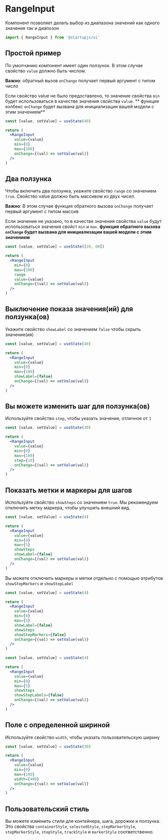 
# RangeInput

Компонент позволяет делать выбор из диапазона значений как одного значения так и диапозон

```jsx
import { RangeInput } from '@startupjs/ui'
```

## Простой пример
По умолчанию компонент имеет один ползунок. В этом случае свойство `value` должно быть числом.

**Важно**: обратный вызов `onChange` получает первый аргумент с типом число

Если свойство value не было предоставлено, то значение свойства `min` будет использоваться в качестве значения свойства `value`. ** функция колбекс `onChange` будет вызвана для инициализации вашей модели с этим значением**

```jsx example
const [value, setValue] = useState(40)

return (
  <RangeInput
    value={value}
    min={0}
    max={100}
    onChange={(val) => setValue(val)}
  />
)
```

## Два ползунка
Чтобы включить два ползунка, укажите свойство `range` со значением `true`.
Свойство value должно быть массивом из двух чисел.

**Важно**: В этом случае функция обратного вызова `onChange` получает первый аргумент с типом массив

Если значение не указано, то в качестве значения свойства `value` будут использоваться значения свойст `min` и `max`.
**функция обратного вызова `onChange` будет вызвана для инициализации вашей модели с этим значением**

```jsx example
const [value, setValue] = useState([20, 60])

return (
  <RangeInput
    min={0}
    max={100}
    range
    value={value}
    onChange={(val) => setValue(val)}
  />
)
```

## Выключение показа значения(ий) для ползунка(ов)

Укажите свойство `showLabel` со значением `false` чтобы скрыть значение(ия)

```jsx example
const [value, setValue] = useState(40)

return (
  <RangeInput
    value={value}
    min={0}
    max={100}
    showLabel={false}
    onChange={(val) => setValue(val)}
  />
)
```

## Вы можете изменить шаг для ползунка(ов)

Используйте свойство `step`, чтобы указать значение, отличное от `1`

```jsx example
const [value, setValue] = useState(30)

return (
  <RangeInput
    value={value}
    min={0}
    max={100}
    step={10}
    onChange={(val) => setValue(val)}
  />
)
```
## Показать метки и маркеры для шагов
Используйте свойство `showSteps` со значением `true`. Мы рекомендуем отключить метку маркера, чтобы улучшить внешний вид.

```jsx example
const [value, setValue] = useState(4)

return (
  <RangeInput
    value={value}
    min={0}
    max={5}
    showSteps
    showLabel={false}
    onChange={(val) => setValue(val)}
  />
)
```

Вы можете отключить маркеры и метки отдельно с помощью атрибутов `showStepMarkers` и `showStepLabel`

```jsx example
const [value, setValue] = useState(4)

return (
  <RangeInput
    value={value}
    min={0}
    max={5}
    showLabel={false}
    showSteps
    showStepMarkers={false}
    onChange={(val) => setValue(val)}
  />
)
```

```jsx example
const [value, setValue] = useState(4)

return (
  <RangeInput
    value={value}
    min={0}
    max={5}
    showSteps
    showStepLabels={false}
    onChange={(val) => setValue(val)}
  />
)
```

## Поле с определенной шириной

Используйте свойство `width`, чтобы указать пользовательскую ширину

```jsx example
const [value, setValue] = useState(30)

return (
  <RangeInput
    value={value}
    min={0}
    max={100}
    width={400}
    onChange={(val) => setValue(val)}
  />
)
```

## Пользовательский стиль

Вы можете изменить стили для контейнера, шага, дорожки и ползунка.
Это свойства `containerStyle`, `selectedStyle`, `stepMarkerStyle`, `stepMarkerStyle`, `stepStyle`, `trackStyle` и `markerStyle` соответственно.
